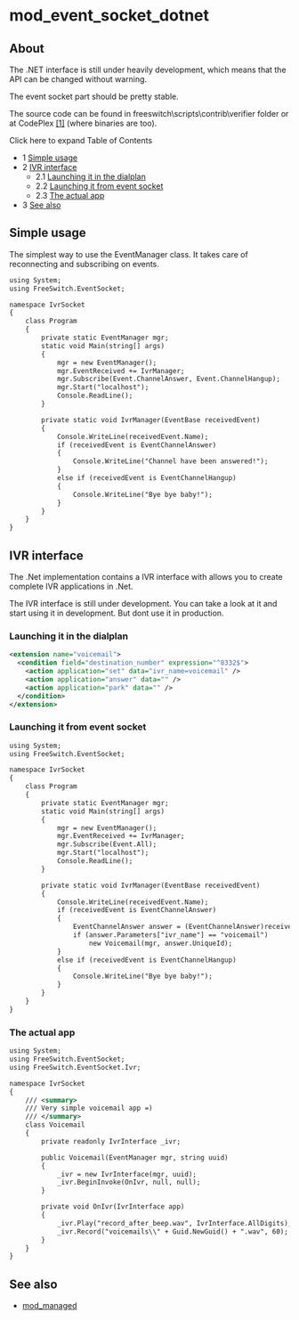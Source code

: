 
# mod_event_socket_dotnet 

 

## About

The .NET interface is still under heavily development, which means that the API can be changed without warning.

The event socket part should be pretty stable.

The source code can be found in freeswitch\\scripts\\contrib\\verifier folder or at CodePlex [\[1\]](http://www.codeplex.com/eventsocket/) (where binaries are too).

Click here to expand Table of Contents

* 1 [Simple usage](#simple-usage)
* 2 [IVR interface](#ivr-interface)  
   * 2.1 [Launching it in the dialplan](#launching-it-in-the-dialplan)  
   * 2.2 [Launching it from event socket](#launching-it-from-event-socket)  
   * 2.3 [The actual app](#the-actual-app)
* 3 [See also](#see-also)

## Simple usage

The simplest way to use the EventManager class. It takes care of reconnecting and subscribing on events.

```xml
using System;
using FreeSwitch.EventSocket;

namespace IvrSocket
{
    class Program
    {
        private static EventManager mgr;
        static void Main(string[] args)
        {
            mgr = new EventManager();
            mgr.EventReceived += IvrManager;
            mgr.Subscribe(Event.ChannelAnswer, Event.ChannelHangup);
            mgr.Start("localhost");
            Console.ReadLine();
        }

        private static void IvrManager(EventBase receivedEvent)
        {
            Console.WriteLine(receivedEvent.Name);
            if (receivedEvent is EventChannelAnswer)
            {
                Console.WriteLine("Channel have been answered!");
            }
            else if (receivedEvent is EventChannelHangup)
            {
                Console.WriteLine("Bye bye baby!");
            }
        }
    }
}
```

## IVR interface

The .Net implementation contains a IVR interface with allows you to create complete IVR applications in .Net.

The IVR interface is still under development. You can take a look at it and start using it in development. But dont use it in production.

### Launching it in the dialplan

```xml
<extension name="voicemail">
  <condition field="destination_number" expression="^8332$">
    <action application="set" data="ivr_name=voicemail" />
    <action application="answer" data="" />
    <action application="park" data="" />
  </condition>
</extension>
```

### Launching it from event socket

```xml
using System;
using FreeSwitch.EventSocket;

namespace IvrSocket
{
    class Program
    {
        private static EventManager mgr;
        static void Main(string[] args)
        {
            mgr = new EventManager();
            mgr.EventReceived += IvrManager;
            mgr.Subscribe(Event.All);
            mgr.Start("localhost");
            Console.ReadLine();
        }

        private static void IvrManager(EventBase receivedEvent)
        {
            Console.WriteLine(receivedEvent.Name);
            if (receivedEvent is EventChannelAnswer)
            {
                EventChannelAnswer answer = (EventChannelAnswer)receivedEvent;
                if (answer.Parameters["ivr_name"] == "voicemail")
                    new Voicemail(mgr, answer.UniqueId);
            }
            else if (receivedEvent is EventChannelHangup)
            {
                Console.WriteLine("Bye bye baby!");
            }
        }
    }
}
```

### The actual app

```xml
using System;
using FreeSwitch.EventSocket;
using FreeSwitch.EventSocket.Ivr;

namespace IvrSocket
{
    /// <summary>
    /// Very simple voicemail app =)
    /// </summary>
    class Voicemail
    {
        private readonly IvrInterface _ivr;

        public Voicemail(EventManager mgr, string uuid)
        {
            _ivr = new IvrInterface(mgr, uuid);
            _ivr.BeginInvoke(OnIvr, null, null);
        }

        private void OnIvr(IvrInterface app)
        {
            _ivr.Play("record_after_beep.wav", IvrInterface.AllDigits);
            _ivr.Record("voicemails\\" + Guid.NewGuid() + ".wav", 60);
        }
    }
}
```

## See also

* [mod\_managed](mod_managed_13173447.mdx#about)
  
  

